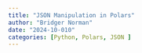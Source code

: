 ```yaml
---
title: "JSON Manipulation in Polars"
author: "Bridger Norman"
date: "2024-10-010"
categories: [Python, Polars, JSON ]
---
```

<!-- 
```python
import polars as pl
``` -->
